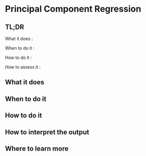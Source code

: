 # Principal Component Regression {#principal-component-regression}

## TL;DR

What it does
:

When to do it
:

How to do it
:

How to assess it
:

## What it does

## When to do it

## How to do it

## How to interpret the output

## Where to learn more


